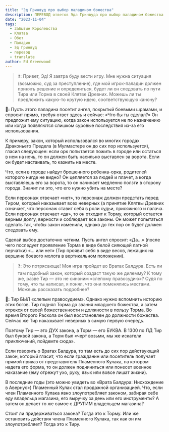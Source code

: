 ```yaml
---
title: "Эд Гринвуд про выбор паладином божества"
description: ПЕРЕВОД ответов Эда Гринвуда про выбор паладином божества в пятой редакции и в Забытых Королевствах
date: "2023-11-04"
tags: 
  - Забытые Королевства
  - Клятва
  - Обет
  - Паладин
  - Эд Гринвуд
  - перевод
  - translate
author: Ed Greenwood
---
```


>❓: Привет, Эд! Я завтра буду вести игру. Мне нужна ситуация (возможно, суд за преступление), где мой игрок-паладин должен принять решение и определиться, будет ли он следовать по пути Тира или Торма в своей Клятве Древних. Можешь ли ты предложить какую-то крутую идею, соответствующую канону?

**🧙:** Пусть этого паладина посетит ангел, покрытый боевыми шрамами, и спросит прямо, требуя ответ здесь и сейчас: «Что бы ты сделал?» Он предложит ему ситуацию, когда закон используется не по назначению или когда появляются слишком суровые последствия из-за его использования.

К примеру, закон, который использовался во многих городах Драконьего Предела (в Мулмастере он до сих пор используется), гласил следующее: если орк попытается пожить в городе или остаться в нем на ночь, то он должен быть насильно выставлен за ворота. Если он будет настаивать, то казнить на месте.

Что, если в городе найдут брошенного ребенка-орка, родителей которого нигде не видно? Он цепляется за людей и плачет, а когда выставляешь его за ворота, то он начинает медленно ползти в сторону города. Значит ли это, что его нужно убить на месте?

Если персонаж отвечает «нет», то персонаж должен предстать перед Тиром, который наказывает всех неверных (а принятие Клятвы Древних означает, что персонаж ставит себя в роли судьи, присяжного и палача. Если персонаж отвечает «да», то он отходит к Торму, который остается верным долгу, верности и соблюдает все законы. Он может попытаться сделать так, чтобы закон изменили, однако до тех пор он будет должен следовать ему.

Сделай выбор достаточно четким. Пусть ангел спросит: «Да…» (после чего последует проявление Торма в виде белой сияющей латной перчатки) «… или нет» (Тир проявит себя в виде весов, лежащих на вершине боевого молота в вертикальном положении).

>❓: Это потрясающе! Моя игра пройдет во Вратах Балдура. Есть ли там подобный закон, который создаст такую же дилемму? К тому же, разве Тир — это не синоним «слепому правосудию»? Судя по тому, что ты написал, я понял, что они поменялись местами. Можешь рассказать подробнее?

**🧙:** Тир БЫЛ «слепым правосудием». Однако нужно вспомнить историю этих богов. Тир поднял Торма до звания младшего божества, а затем отрекся от своей божественности и должности в пользу Торма. Во время Второго Раскола он был восстановлен до должности божества. Сейчас же Тир наказывает неверных в самую первую очередь.

Поэтому Тир — это ДУХ закона, а Торм — его БУКВА. В 1300 по ЛД Тир был буквой закона, а Торм был «черт возьми, мы же искатели приключений, пойдемте сюда».

Если говорить о Вратах Балдура, то там есть до сих пор действующий закон, который гласит, что если гражданин или посетитель получает прямой приказ от представителя Пламенного Кулака, на котором надета его форма, то он должен подчиниться или понесет военное наказание (ему отрежут ухо, руку, язык или вовсе лишат жизни).

В последние годы (это можно увидеть во «Врата Балдура: Нисхождение в Авернус») Пламенный Кулак стал продажной организацией. Что, если член Пламенного Кулака явно злоупотребляет законом, забирая себе еду владельца магазина, его выручку за день или его инструменты? А затем он делает то же самое с ДРУГИМ владельцем магазина?

Стоит ли придерживаться закона? Тогда это к Торму. Или же остановить действия члена Пламенного Кулака, так как он им злоупотребляет? Тогда это к Тиру.
